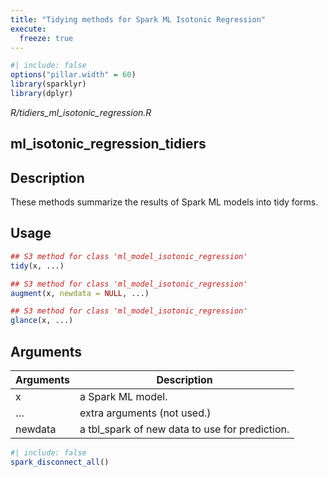 ```yaml
---
title: "Tidying methods for Spark ML Isotonic Regression"
execute:
  freeze: true
---
```


```r
#| include: false
options("pillar.width" = 60)
library(sparklyr) 
library(dplyr)
```

*R/tidiers_ml_isotonic_regression.R*

## ml_isotonic_regression_tidiers

## Description
These methods summarize the results of Spark ML models into tidy forms. 


## Usage
```r
## S3 method for class 'ml_model_isotonic_regression'
tidy(x, ...) 

## S3 method for class 'ml_model_isotonic_regression'
augment(x, newdata = NULL, ...) 

## S3 method for class 'ml_model_isotonic_regression'
glance(x, ...) 
```

## Arguments
|Arguments|Description|
|---|---|
| x | a Spark ML model. |
| ... | extra arguments (not used.) |
| newdata | a tbl_spark of new data to use for prediction. |








```r
#| include: false
spark_disconnect_all()
```
